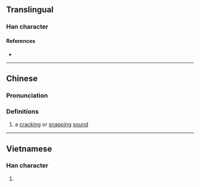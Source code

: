 {{character info/new}}
==Translingual==

===Han character===
{{Han char|rn=30|rad=口|as=14|sn=17|four=63091|canj=RJBF,XRJBF|ids=⿰口察}}

====References====
* {{Han ref|kx=0212.191|hdz=10697.150|uh=5693|ud=22163|bh=ECC0|bd=60608}}

----

==Chinese==
{{zh-forms|alt=⿱宀叉:second-round simplified}}

===Pronunciation===
{{zh-pron
|m=cā
|c=caat3
|cat=
}}

===Definitions===
{{zh-hanzi}}

# a [[crack]]ing or [[snap]]ping [[sound]]

----

==Vietnamese==

===Han character===
{{vi-hantu|[[xát]]|rs=口14}}

# {{rfdef|vi|sort=口14}}